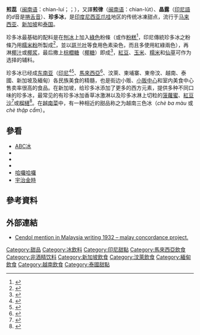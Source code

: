 {{Infobox prepared food
 | image = Chendol at Cendol Melaka, Changi Village.jpg
 | image_size = 250px
 | caption = 兩碗珍蕊
 | alternate_name = 
{{plainlist|
* {{lang|id|chendol, dawet}}（印尼爪哇）
* lot chong（泰國）
* {{lang|vi|bánh lọt}}（越南）
* mont let saung（緬甸）
}}
 | country =
 | region = [[东南亚|东南亚]]
 | national_cuisine =
* {{tsl|en|Bruneian cuisine|汶萊飲食}}
* [[柬埔寨菜肴|柬埔寨飲食]]
* [[印尼菜|印尼飲食]]
* [[馬來西亞飲食|馬來西亞飲食]]
* [[緬甸飲食|緬甸飲食]]
* [[新加坡飲食|新加坡飲食]]
* [[泰國飲食|泰國飲食]]
* {{tsl|en|Cuisine of East Timor|東帝汶飲食}}
* [[越南菜|越南飲食]]
 | creator =   
 | course = 
 | type = 甜品
 | served = 
 | main_ingredient = [[椰奶|椰奶]]、[[糯米粉|糯米粉]]、[[斑蘭葉|斑蘭葉]]汁液、[[刨冰|刨冰]]、[[椰糖|椰糖]]
 | variations = 
 | calories = 
 | other = 
}}

'''煎蕊'''（[[闽南语|闽南语]]：chian-luí；{{lang-id|'''es cendol'''}}；{{IPAc-en|ˈ|tʃ|ɛ|n|d|ɒ|l}}），又譯'''煎律'''（[[闽南语|闽南语]]：chian-lu̍t）、'''晶露'''（[[印尼語|印尼語]]的''d''音是[[捲舌音|捲舌音]]）、'''珍多冰'''，是[[印度尼西亚|印度尼西亚]][[爪哇|爪哇]]地区的传统冰凍甜点，流行于[[马来西亚|马来西亚]]、[[新加坡|新加坡]]和[[泰国|泰国]]。

珍多冰最基础的配料是在[[刨冰|刨冰]]上加入[[綠色|綠色]]粉條（或作[[粉糕|粉糕]]<ref>{{cite book |chapter-url=http://www.roseskitchenette.com/?p=176 |dead-url=yes |archive-chapter-url=http://web.archive.org/web/20071005113352/http://www.roseskitchenette.com/?p=176 |chapter=Chendol Recipe |title=Rose's Kitchenette |url=http://www.roseskitchenette.com/?p=176 |archive-url=https://web.archive.org/web/20071005113352/http://www.roseskitchenette.com/ |date=2007-02-21 |archive-date=2007-10-05 |access-date=2020-05-12 |language=en }}</ref>，印尼傳統珍多冰之粉條乃用[[糯米粉|糯米粉]]所製成<ref>{{cite news | title = Underground Gourmet: Sampling Indonesia | author = Jane Freiman | location = New York | date=1986-05-19 | url = {{google books |id=6OYCAAAAMBAJ |pg=PA119 |plain-url=yes }} | page = 119 |language=en }}</ref>，並以[[斑兰叶|斑兰叶]]等食用色素染色，而且多使用紅綠兩色），再淋[[椰汁|椰汁]]或[[椰浆|椰浆]]，最后撒上[[棕櫚糖|棕櫚糖]]（[[椰糖|椰糖]]）即成<ref>{{cite book | title = Indonesia, Lonely planet: World food | first = Patrick | last = Witton | publisher = Lonely Planet | year = 2002 | isbn = 9781740590099|url={{google books |id=WtiPHH2d8EAC |pg=PA141 |plain-url=yes}} | page = 141 |language=en }}</ref>，[[紅豆|紅豆]]、[[玉米|玉米]]、[[糯米|糯米]]和[[仙草|仙草]]可作为选择的辅料。

珍多冰已经成[[东南亚|东南亚]]（[[印尼|印尼]]<ref>{{cite book | title = Indonesian Desserts: Cendol, Kolak, Es Kacang Hijau, Es Teler, Es Bir | publisher = General Books LLC | year = 2010 | isbn = 9781158259595 | url = https://books.google.com/books?id=27JESwAACAAJ&dq=Cendol+Indonesian+dessert&hl=en&sa=X&ved=0ahUKEwjT2ZbE1unUAhVJwI8KHVc5CbQQ6AEIIzAA | access-date = 2020-05-12 | archive-date = 2019-12-24 | archive-url = https://web.archive.org/web/20191224061612/https://books.google.com/books?id=27JESwAACAAJ&dq=Cendol+Indonesian+dessert&hl=en&sa=X&ved=0ahUKEwjT2ZbE1unUAhVJwI8KHVc5CbQQ6AEIIzAA | dead-url = no }}</ref><ref>{{cite web | title = Recipe: Es cendol | work = Belindo | url = http://www.belindo.com/Default.aspx?NavID=183 | access-date = 29 December 2009 | archive-url = https://web.archive.org/web/20110910074431/http://www.belindo.com/Default.aspx?NavID=183 |archive-date=2011-09-11 |dead-url=yes }}</ref>、[[馬來西亞|馬來西亞]]<ref>{{cite web | url = https://www.nytimes.com/2005/08/10/dining/10ices.html | title = Shaving the Ice, Cutting the Heat | access-date = 2020-05-12 | archive-date = 2014-04-27 | archive-url = https://web.archive.org/web/20140427011710/http://www.nytimes.com/2005/08/10/dining/10ices.html | dead-url = no }}</ref>、汶萊、柬埔寨、東帝汶、越南、泰國、新加坡及緬甸）各民族美食的精髓，也是街边小贩、[[小贩中心|小贩中心]]和室内美食中心售卖率很高的食品。在新加坡，给珍多冰添加了更多的西方元素，提供多种不同口味的珍多冰，最常见的有珍多冰加香草冰激淋以及珍多冰淋上切粒的[[菠蘿蜜|菠蘿蜜]]、[[豆沙|紅豆沙]]<ref name=guardian>{{cite news|url=https://www.theguardian.com/travel/2017/may/28/melaka-malacca-malaysia-food-dessert-nyonya-cendol|title=Nice ice: A traditional take on Malaysia’s favourite dessert|first=John|last=Brunton|date=28 May 2017|work=The Guardian|accessdate=2020-05-12|archive-date=2020-11-11|archive-url=https://web.archive.org/web/20201111190442/https://www.theguardian.com/travel/2017/may/28/melaka-malacca-malaysia-food-dessert-nyonya-cendol|dead-url=no}}</ref>或[[榴槤|榴槤]]<ref name="Femina-Cendol">{{cite web|work=Femina|title=Es Cendol Durian|url=http://www.femina.co.id/kuliner/resep/hidangan.internasional/es.cendol.durian/004/001/2319/03|language=id|access-date=2020-05-12|archive-date=2015-04-19|archive-url=https://web.archive.org/web/20150419004019/http://www.femina.co.id/kuliner/resep/hidangan.internasional/es.cendol.durian/004/001/2319/03|dead-url=no}}</ref>。在[[越南菜|越南菜]]中，有一种相近的甜品称之为越南三色冰（''chè ba màu'' 或 ''chè thập cẩm''）。

==參看==
{{div col|colwidth=30em}}
* [[ABC冰|ABC冰]]
* {{tsl|en|Es campur||Es campur}}
* {{tsl|en|Es doger||Es doger}}
* {{tsl|en|Es teler||Es teler}}
* [[哈囉哈囉|哈囉哈囉]]
* [[宇治金時|宇治金時]]
{{div col end}}

==參考資料==
{{reflist}}

==外部連結==
{{commons category|Cendol}}
* [http://mcp.anu.edu.au/N/SK/455.html Cendol mention in Malaysia writing 1932 – malay concordance project.] {{Wayback|url=http://mcp.anu.edu.au/N/SK/455.html |date=20130518153507 }}

{{馬來西亞各族料理}}
{{Thai cuisine}}

[[Category:甜品|Category:甜品]]
[[Category:冰飲料|Category:冰飲料]]
[[Category:印尼甜點|Category:印尼甜點]]
[[Category:馬來西亞飲食|Category:馬來西亞飲食]]
[[Category:非酒精饮料|Category:非酒精饮料]]
[[Category:新加坡飲食|Category:新加坡飲食]]
[[Category:汶萊飲食|Category:汶萊飲食]]
[[Category:緬甸飲食|Category:緬甸飲食]]
[[Category:越南飲食|Category:越南飲食]]
[[Category:泰國甜點|Category:泰國甜點]]